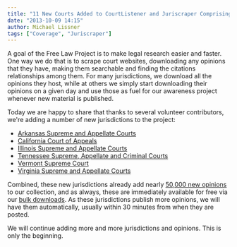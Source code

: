 ```yaml
---
title: "11 New Courts Added to CourtListener and Juriscraper Comprising Nearly 50,000 New Opinions"
date: "2013-10-09 14:15"
author: Michael Lissner
tags: ["Coverage", "Juriscraper"]
---
```


A goal of the Free Law Project is to make legal research easier and
faster. One way we do that is to scrape court websites, downloading any
opinions that they have, making them searchable and finding the
citations relationships among them. For many jurisdictions, we download
all the opinions they host, while at others we simply start downloading
their opinions on a given day and use those as fuel for our awareness
project whenever new material is published.

Today we are happy to share that thanks to several volunteer
contributors, we're adding a number of new jurisdictions to the project:

-   [Arkansas Supreme and Appellate
    Courts](https://www.courtlistener.com/?q=&court_ark=on&court_arkctapp=on&stat_Precedential=on&stat_Non-Precedential=on&sort=dateFiled+desc)
-   [California Court of
    Appeals](https://www.courtlistener.com/?q=&court_calctapp=on&stat_Precedential=on&stat_Non-Precedential=on&sort=dateFiled+desc)
-   [Illinois Supreme and Appellate
    Courts](https://www.courtlistener.com/?q=&court_ill=on&court_illappct=on&stat_Precedential=on&stat_Non-Precedential=on&sort=dateFiled+desc)
-   [Tennessee Supreme, Appellate and Criminal
    Courts](https://www.courtlistener.com/?q=&court_tenn=on&court_tennctapp=on&court_tenncrimapp=on&stat_Precedential=on&stat_Non-Precedential=on&sort=dateFiled+desc)
-   [Vermont Supreme
    Court](https://www.courtlistener.com/?q=&court_vt=on&stat_Precedential=on&stat_Non-Precedential=on&sort=dateFiled+desc)
-   [Virginia Supreme and Appellate
    Courts](https://www.courtlistener.com/?q=&court_va=on&court_vactapp=on&stat_Precedential=on&stat_Non-Precedential=on&sort=dateFiled+desc)

Combined, these new jurisdictions already add nearly [50,000 new
opinions](https://www.courtlistener.com/?q=&court_ark=on&court_arkctapp=on&court_calctapp=on&court_ill=on&court_illappct=on&court_tenn=on&court_tennctapp=on&court_tenncrimapp=on&court_vt=on&court_va=on&court_vactapp=on&stat_Precedential=on&stat_Non-Precedential=on&sort=dateFiled+desc)
to our collection, and as always, these are immediately available for
free via our [bulk downloads](https://www.courtlistener.com/api/bulk-info/).
As these jurisdictions publish more opinions, we will have them
automatically, usually within 30 minutes from when they are posted.

We will continue adding more and more jurisdictions and opinions. This
is only the beginning.

